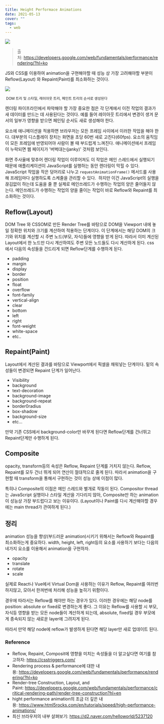 ```yaml
---
title: Height Performace Animations
date: 2021-05-13
cover: ""
tags:
  - web
---
```

<img src="https://developers.google.com/web/fundamentals/performance/rendering/images/intro/frame-full.jpg?hl=ko"/>

> 출처: https://developers.google.com/web/fundamentals/performance/rendering/?hl=ko

JS와 CSS를 이용하여 animation을 구현해야할 때 성능 상 가장 고려해야할 부분이 Reflow(Layout) 와 Repaint(Paint)를 최소화하는 것이다.

<img src="https://d2.naver.com/content/images/2019/04/helloworld-201904-sangwoo-ko_3-10.gif" />

<small> DOM 트리 및 스타일, 레이아웃 트리, 페인트 트리의 순서로 생성된다</small>

렌더링 파이프라인에서 파악해야 할 가장 중요한 점은 각 단계에서 이전 작업의 결과가 새 데이터를 만드는 데 사용된다는 것이다. 예를 들어 레이아웃 트리에서 변경이 생겨 문서의 일부가 영향을 받으면 페인팅 순서도 새로 생성해야 한다.

요소에 애니메이션을 적용하면 브라우저는 모든 프레임 사이에서 이러한 작업을 해야 한다. 대부분의 디스플레이 장치는 화면을 초당 60번 새로 고친다(60fps). 요소의 움직임이 모든 프레임에 반영되어야 사람이 볼 때 부드럽게 느껴진다. 애니메이션에서 프레임이 누락되면 웹 페이지가 '버벅대는(janky)' 것처럼 보인다.

화면 주사율에 맞추어 렌더링 작업이 이루어져도 이 작업은 메인 스레드에서 실행되기 때문에 애플리케이션이 JavaScript를 실행하는 동안 렌더링이 막힐 수 있다.
JavaScript 작업을 작은 덩어리로 나누고 `requestAnimationFrame()` 메서드를 사용해 프레임마다 실행하도록 스케줄을 관리할 수 있다.  하지만 이건 JavaScript의 실행을 끊김없이 하는데 도움을 줄 뿐 실제로 메인쓰레드가 수행하는 작업의 양은 줄어들지 않는다.
메인쓰레드가 수행하는 작업의 양을 줄이는 작업이 바로 Reflow와 Repaint를 최소화하는 것이다.

## Reflow(Layout)

DOM Tree 와 CSSOM로 만든 Render Tree를 바탕으로 DOM을 Viewport 내에 놓일 정확한 위치와 크기를 계산하여 적용하는 단계이다.
이 단계에서는 해당 DOM의 크기와 위치를 계산할 시 주변 노드(부모, 자식)들에 영향을 받게 된다. 따라서 이미 계산된 Layout에서 한 노드만 다시 계산하여도 주변 모든 노드들도 다시 계산하게 된다.
css 에서 다음의 속성들을 건드리게 되면 Reflow단계를 수행하게 된다.

* padding
* margin
* display
* border
* position
* float
* overflow
* font-family
* vertical-align
* clear
* bottom
* left
* right
* font-weight
* white-space
* etc..

## Repaint(Paint)

Layout에서 계산된 결과를 바탕으로 Viewport에서 픽셀을 채워넣는 단계이다.
밑의 속성들이 변경되면 Repaint 단계가 일어난다.

* Visibility
* background
* text-decoration
* background-image
* background-repeat
* border0radius
* box-shadow
* background-size
* etc...

만약 기존 CSS에서 background-color만 바꾸게 된다면 Reflow단계를 건너뛰고 Repaint단계만 수행하게 된다.

## Composite

opacity, transform등의 속성은 Reflow, Repaint 단계를 거치지 않는다.
Reflow, Repaint를 모두 건너 뛰게 되어 연산이 절대적으로 줄게 된다.
따라서 animation을 구현할 때 transform을 통해서 구현하는 것이 성능 상에 이점이 많다.

특히나 Composite의 이점은 메인 스레드와 별개로 작동이 된다. Compositor thread는 JavaScript 실행이나 스타일 계산을 기다리지 않아, Composite만 하는 animation이 성능상 가장 부드럽다고 보는 이유이다.
(Layout이나 Paint를 다시 계산해야할 경우에는 main thread가 관여하게 된다.)

## 정리

animation 성능을 향상(부드러운 animation)시키기 위해서는 Reflow와 Repaint를 최소화하는게 중요하다.
width, height, left, right등의 요소를 사용하기 보다는 다음의 네가지 요소를 이용해서 animation을 구현하자.

* opacity
* translate
* rotate
* scale

실제로 React나 Vue에서 Virtual Dom을 사용하는 이유가 Reflow, Repaint를 여러번 하지않고, 모아서 한꺼번에 처리해 성능을 높히기 위함이다.

경우에 따라서는 Reflow를 해야만 하는 경우가 있다. 이러한 경우에는 해당 node를 position: absolute or fixed로 변경하는게 좋다. 그 이유는 Reflow를 사용할 시 부모, 자식등 영향을 받는 모든 node들이 계산하게 되는데, absolute, fixed일 경우 부모에게 종속되지 않는 새로운 layer에 그려지게 된다.

따라서 만약 해당 node에 reflow가 발생하게 된다면 해당 layer만 새로 업데이트 된다.

### Reference

* Reflow, Repaint, Composit에 영향을 미치는 속성들을 더 알고싶다면 여기를 참고하자: https://csstriggers.com/
* Rendering process & performance에 대한 내용: https://developers.google.com/web/fundamentals/performance/rendering/?hl=ko
* Render-tree Construction, Layout, and Paint: https://developers.google.com/web/fundamentals/performance/critical-rendering-path/render-tree-construction?hl=en
* hight performance animation의 조금 더 깊은 내용: https://www.html5rocks.com/en/tutorials/speed/high-performance-animations/
* 최신 브라우저의 내부 살펴보기: https://d2.naver.com/helloworld/5237120